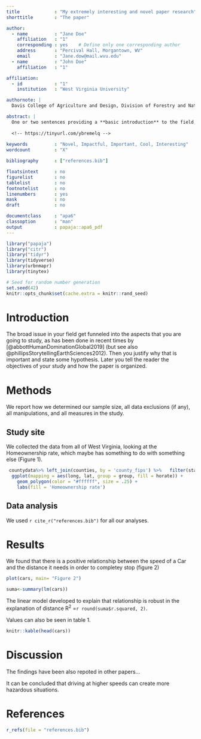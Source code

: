 ```yaml
---
title             : "My extremely interesting and novel paper research"
shorttitle        : "The paper"

author: 
  - name          : "Jane Doe"
    affiliation   : "1"
    corresponding : yes    # Define only one corresponding author
    address       : "Percival Hall, Morgantown, WV"
    email         : "Jane.dow@mail.wvu.edu"
  - name          : "John Doe"
    affiliation   : "1"

affiliation:
  - id            : "1"
    institution   : "West Virginia University"

authornote: |
  Davis College of Agriculture and Design, Division of Forestry and Natural Resources.

abstract: |
  One or two sentences providing a **basic introduction** to the field,  comprehensible to a scientist in any discipline. Two to three sentences of **more detailed background**, comprehensible  to scientists in related disciplines.  One sentence clearly stating the **general problem** being addressed by  this particular study.  One sentence summarizing the main result (with the words "**here we show**" or their equivalent).  Two or three sentences explaining what the **main result** reveals in direct comparison to what was thought to be the case previously, or how the  main result adds to previous knowledge.  One or two sentences to put the results into a more **general context**.  Two or three sentences to provide a **broader perspective**, readily comprehensible to a scientist in any discipline.
  
  <!-- https://tinyurl.com/ybremelq -->
  
keywords          : "Novel, Impactful, Important, Cool, Interesting" 
wordcount         : "X"

bibliography      : ["references.bib"]

floatsintext      : no
figurelist        : no
tablelist         : no
footnotelist      : no
linenumbers       : yes
mask              : no
draft             : no

documentclass     : "apa6"
classoption       : "man"
output            : papaja::apa6_pdf
---
```


```r
library("papaja")
library("citr")
library("tidyr")
library(tidyverse)
library(urbnmapr)
library(tinytex)
```

```r
# Seed for random number generation
set.seed(42)
knitr::opts_chunk$set(cache.extra = knitr::rand_seed)
```

# Introduction
The broad issue in your field get funneled into the aspects that you are going to study, as has been done in recent times by  [@abbottHumanDominationGlobal2019] (but see also @phillipsStorytellingEarthSciences2012). Then you justify why that is important and state some hypothesis. Later you tell the reader the objectives of your study and how the paper is organized. 

# Methods
We report how we determined our sample size, all data exclusions (if any), all manipulations, and all measures in the study. <!-- 21-word solution (Simmons, Nelson & Simonsohn, 2012; retrieved from http://ssrn.com/abstract=2160588) -->

## Study site
We collected the data from all of West Virginia, looking at the Homeownership rate, which maybe has something to do with something else (Figure 1).
```r
 countydata%>% left_join(counties, by = 'county_fips') %>%   filter(state_name =='West Virginia') %>% 
  ggplot(mapping = aes(long, lat, group = group, fill = horate)) +
    geom_polygon(color = "#ffffff", size = .25) +
    labs(fill = 'Homeownership rate')
```


## Data analysis
We used `r cite_r("references.bib")` for all our analyses.

# Results
We found that there is a positive relationship between the speed of a Car and the distance it needs in order to completey stop (figure 2)
```r
plot(cars, main= "Figure 2")
```

```r
suma<-summary(lm(cars))
```
The linear model developed to explain that relationship is robust in the explanation of distance R^2^ =`r round(suma$r.squared, 2)`.

Values can also be seen in table 1. 



```r
knitr::kable(head(cars))
```

# Discussion
The findings have been also repoted in other papers...

It can be concluded that driving at higher speeds can create more hazardous situations. 

\newpage

# References
```r
r_refs(file = "references.bib")
```

\begingroup
\setlength{\parindent}{-0.5in}
\setlength{\leftskip}{0.5in}

<div id = "refs"></div>
\endgroup
